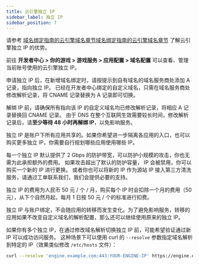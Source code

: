 ```yaml
---
title: 云引擎独立 IP
sidebar_label: 独立 IP
sidebar_position: 7
---
```



请参考 <Conditional brand="tds">[域名绑定指南的云引擎域名章节](/sdk/domain/guide/#云引擎域名)</Conditional><Conditional brand="leancloud">[域名绑定指南的云引擎域名章节](https://leancloud.cn/docs/custom-api-domain-guide.html#hash2145569848)</Conditional> 了解云引擎独立 IP 的优势。

前往 **开发者中心 > 你的游戏 > 游戏服务 > 应用配置 > 域名配置** 可以查看、管理当前账号使用的云引擎独立 IP。

申请独立 IP 后，在新增域名绑定时，请按提示到自有域名的域名服务商处添加 A 记录，指向独立 IP。 已经在开发者中心绑定的自定义域名，只需在域名服务商处修改解析记录，将 CNAME 记录替换为 A 记录即可切换。

解绑 IP 前，请确保所有指向该 IP 的自定义域名均已修改解析记录，将相应 A 记录替换回 CNAME 记录。 由于 DNS 在整个互联网生效需要较长时间，修改解析记录后，请**至少等待 48 小时再解绑 IP**，以免影响服务。

独立 IP 是账户下所有应用共享的。如果你希望进一步隔离各应用的入口，也可以购买更多独立 IP，你需要自行规划哪些应用使用哪些 IP。

每一个独立 IP 默认提供了 2 Gbps 的防护带宽，可以防护小规模的攻击，你也无需为此承担额外的费用。 如果攻击超出了默认的防护容量， IP 会被禁用，你可以购买一个新的 IP 进行更换。 或者你也可以将新的 IP 作为源站 IP 接入第三方清洗服务，请通过工单联系我们，我们会提供必要的支持。

独立 IP 的费用为人民币 50 元 / 个 / 月，购买每个 IP 时会扣除一个月的费用（50 元），从下个自然月起，每月 1 日按 50 元 / 个的标准进行扣费。

独立 IP 与账户绑定，不会随应用的转移而发生变化。为了避免影响服务，转移的应用如果不改变自定义域名的解析配置，那么还可以继续使用原来的独立 IP。

如果你有多个独立 IP，在通过修改域名解析切换独立 IP 前，可能希望验证通过新 IP 可以成功访问服务。 这种场景下可以使用 curl 的 `--resolve` 参数指定域名解析到特定的 IP（效果类似修改 `/etc/hosts` 文件）：

```sh
curl --resolve 'engine.example.com:443:YOUR-ENGINE-IP' https://engine.example.com/
```
